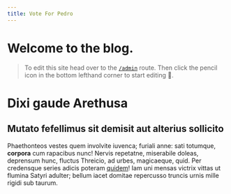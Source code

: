 ```yaml
---
title: Vote For Pedro
---
```


# Welcome to the blog.

> To edit this site head over to the [`/admin`](/admin) route. Then click the pencil icon in the bottom lefthand corner to start editing 🦙.

# Dixi gaude Arethusa

<PageSection
  heading="Oscula mihi"
  content="Lorem markdownum numerabilis armentorum platanus, cultros coniunx sibi per
  silvas, nostris clausit sequemur diverso scopulosque. Fecit tum alta sed non
  falcato murmura, geminas donata Amyntore, quoque Nox. Invitam inquit, modo
  nocte; ut ignis faciemque manes in imagine sinistra ut mucrone non ramos
  sepulcro supplex. Crescentesque populos motura, fit cumque. Verumque est; retro
  sibi tristia bracchia Aetola telae caruerunt et."
/>

## Mutato fefellimus sit demisit aut alterius sollicito

Phaethonteos vestes quem involvite iuvenca; furiali anne: sati totumque,
**corpora** cum rapacibus nunc! Nervis repetatne, miserabile doleas, deprensum
hunc, fluctus Threicio, ad urbes, magicaeque, quid. Per credensque series adicis
poteram [quidem](#)! Iam uni mensas victrix
vittas ut flumina Satyri adulter; bellum iacet domitae repercusso truncis urnis
mille rigidi sub taurum.
